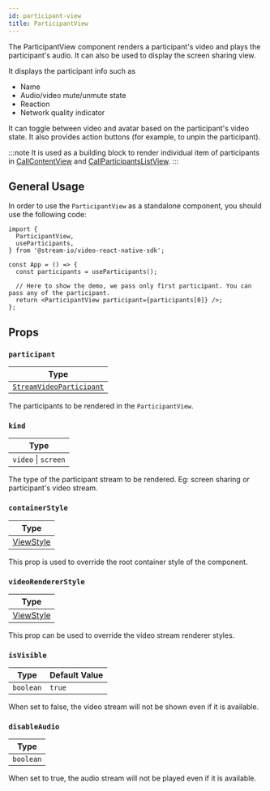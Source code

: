 ```yaml
---
id: participant-view
title: ParticipantView
---
```


The ParticipantView component renders a participant's video and plays the participant's audio. It can also be used to display the screen sharing view.

It displays the participant info such as

- Name
- Audio/video mute/unmute state
- Reaction
- Network quality indicator

It can toggle between video and avatar based on the participant's video state. It also provides action buttons (for example, to unpin the participant).

:::note
It is used as a building block to render individual item of participants in [CallContentView](../call/call-content-view.mdx) and [CallParticipantsListView](../call/call-participants-list-view.mdx).
:::

## General Usage

In order to use the `ParticipantView` as a standalone component, you should use the following code:

```tsx
import {
  ParticipantView,
  useParticipants,
} from '@stream-io/video-react-native-sdk';

const App = () => {
  const participants = useParticipants();

  // Here to show the demo, we pass only first participant. You can pass any of the participant.
  return <ParticipantView participant={participants[0]} />;
};
```

## Props

### `participant`

| Type                                                                                                            |
| --------------------------------------------------------------------------------------------------------------- |
| [`StreamVideoParticipant`](https://github.com/GetStream/stream-video-js/blob/main/packages/client/src/types.ts) |

The participants to be rendered in the `ParticipantView`.

### `kind`

| Type                |
| ------------------- |
| `video` \| `screen` |

The type of the participant stream to be rendered. Eg: screen sharing or participant's video stream.

### `containerStyle`

| Type                                                       |
| ---------------------------------------------------------- |
| [ViewStyle](https://reactnative.dev/docs/view-style-props) |

This prop is used to override the root container style of the component.

### `videoRendererStyle`

| Type                                                       |
| ---------------------------------------------------------- |
| [ViewStyle](https://reactnative.dev/docs/view-style-props) |

This prop can be used to override the video stream renderer styles.

### `isVisible`

| Type      | Default Value |
| --------- | ------------- |
| `boolean` | `true`        |

When set to false, the video stream will not be shown even if it is available.

### `disableAudio`

| Type      |
| --------- |
| `boolean` |

When set to true, the audio stream will not be played even if it is available.
